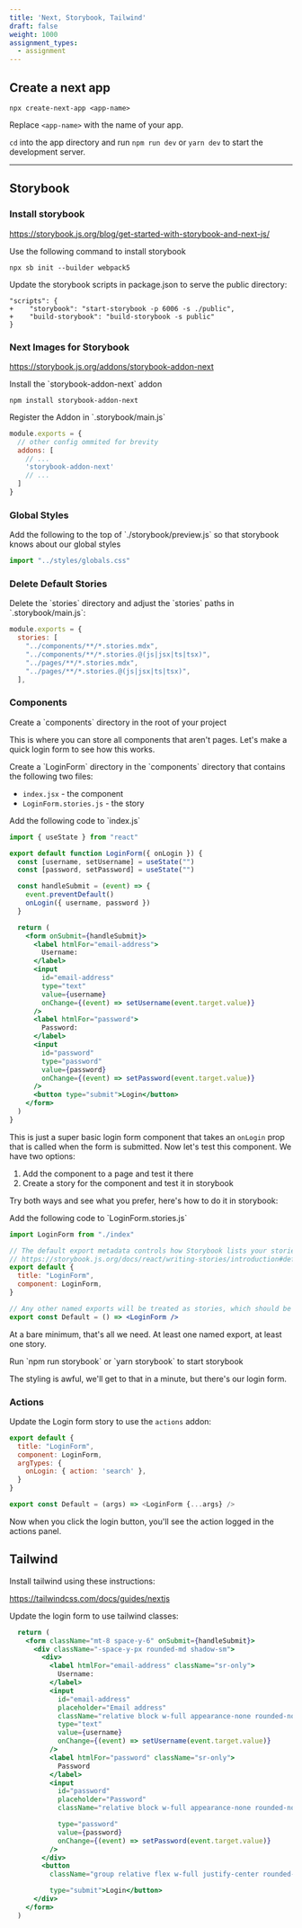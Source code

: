 ```yaml
---
title: 'Next, Storybook, Tailwind'
draft: false
weight: 1000
assignment_types: 
  - assignment
---
```



## Create a next app

```
npx create-next-app <app-name>
```

Replace `<app-name>` with the name of your app. 

`cd` into the app directory and run `npm run dev`  or `yarn dev` to start the development server.

---

## Storybook

### Install storybook

https://storybook.js.org/blog/get-started-with-storybook-and-next-js/

<Instruction>
Use the following command to install storybook
</Instruction>

```
npx sb init --builder webpack5
```

<Instruction>
Update the storybook scripts in package.json to serve the public directory:
</Instruction>

```
"scripts": {
+    "storybook": "start-storybook -p 6006 -s ./public",
+    "build-storybook": "build-storybook -s public"
}
```

### Next Images for Storybook

https://storybook.js.org/addons/storybook-addon-next

<Instruction>
Install the `storybook-addon-next` addon
</Instruction>

```
npm install storybook-addon-next
```

<Instruction>
Register the Addon in `.storybook/main.js`
</Instruction>


```js
module.exports = {
  // other config ommited for brevity
  addons: [
    // ...
    'storybook-addon-next'
    // ...
  ]
}
```

### Global Styles

<Instruction>
Add the following to the top of `./storybook/preview.js` so that storybook knows about our global styles
</Instruction>

```js
import "../styles/globals.css"
````

### Delete Default Stories

<Instruction>
Delete the `stories` directory and adjust the `stories` paths in `.storybook/main.js`:
</Instruction>

```js
module.exports = {
  stories: [
    "../components/**/*.stories.mdx",
    "../components/**/*.stories.@(js|jsx|ts|tsx)",
    "../pages/**/*.stories.mdx",
    "../pages/**/*.stories.@(js|jsx|ts|tsx)",
  ],
```

### Components

<Instruction>
Create a `components` directory in the root of your project
</Instruction>

This is where you can store all components that aren't pages. Let's make a quick login form to see how this works.

<Instruction>
Create a `LoginForm` directory in the `components` directory that contains the following two files:
</Instruction>

* `index.jsx` - the component
* `LoginForm.stories.js` - the story

<Instruction>
Add the following code to `index.js`
</Instruction>

```jsx
import { useState } from "react"

export default function LoginForm({ onLogin }) {
  const [username, setUsername] = useState("")
  const [password, setPassword] = useState("")

  const handleSubmit = (event) => {
    event.preventDefault()
    onLogin({ username, password })
  }

  return (
    <form onSubmit={handleSubmit}>
      <label htmlFor="email-address">
        Username:
      </label>
      <input
        id="email-address"
        type="text"
        value={username}
        onChange={(event) => setUsername(event.target.value)}
      />
      <label htmlFor="password">
        Password:
      </label>
      <input
        id="password"
        type="password"
        value={password}
        onChange={(event) => setPassword(event.target.value)}
      />
      <button type="submit">Login</button>
    </form>
  )
}
```

This is just a super basic login form component that takes an `onLogin` prop that is called when the form is submitted. Now let's test this component. We have two options:

1. Add the component to a page and test it there
2. Create a story for the component and test it in storybook

Try both ways and see what you prefer, here's how to do it in storybook:


<Instruction>
Add the following code to `LoginForm.stories.js`
</Instruction>

```jsx
import LoginForm from "./index"

// The default export metadata controls how Storybook lists your stories and provides information used by addons. 
// https://storybook.js.org/docs/react/writing-stories/introduction#default-export
export default {
  title: "LoginForm",
  component: LoginForm,
}

// Any other named exports will be treated as stories, which should be functions that return your component
export const Default = () => <LoginForm />
```

At a bare minimum, that's all we need. At least one named export, at least one story. 


<Instruction>
Run `npm run storybook` or `yarn storybook` to start storybook
</Instruction>

The styling is awful, we'll get to that in a minute, but there's our login form.

### Actions

Update the Login form story to use the `actions` addon:

```js
export default {
  title: "LoginForm",
  component: LoginForm,
  argTypes: {
    onLogin: { action: 'search' },
  }
}

export const Default = (args) => <LoginForm {...args} />
```

Now when you click the login button, you'll see the action logged in the actions panel.

## Tailwind

<Instruction>
Install tailwind using these instructions:
</Instruction>

https://tailwindcss.com/docs/guides/nextjs

<Instruction>
Update the login form to use tailwind classes:
</Instruction>

```jsx
  return (
    <form className="mt-8 space-y-6" onSubmit={handleSubmit}>
      <div className="-space-y-px rounded-md shadow-sm">
        <div>
          <label htmlFor="email-address" className="sr-only">
            Username:
          </label>
          <input
            id="email-address"
            placeholder="Email address"
            className="relative block w-full appearance-none rounded-none rounded-t-md border border-gray-300 px-3 py-2 text-gray-900 placeholder-gray-500 focus:z-10 focus:border-indigo-500 focus:outline-none focus:ring-indigo-500 sm:text-sm"
            type="text"
            value={username}
            onChange={(event) => setUsername(event.target.value)}
          />
          <label htmlFor="password" className="sr-only">
            Password
          </label>
          <input
            id="password"
            placeholder="Password"
            className="relative block w-full appearance-none rounded-none rounded-b-md border border-gray-300 px-3 py-2 text-gray-900 placeholder-gray-500 focus:z-10 focus:border-indigo-500 focus:outline-none focus:ring-indigo-500 sm:text-sm"

            type="password"
            value={password}
            onChange={(event) => setPassword(event.target.value)}
          />
        </div>
        <button
          className="group relative flex w-full justify-center rounded-md border border-transparent bg-indigo-600 py-2 px-4 text-sm font-medium text-white hover:bg-indigo-700 focus:outline-none focus:ring-2 focus:ring-indigo-500 focus:ring-offset-2"

          type="submit">Login</button>
      </div>
    </form>
  )
```